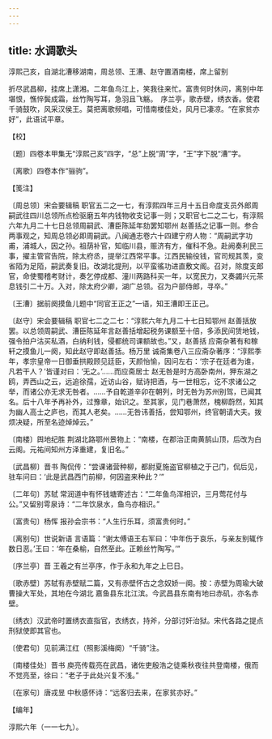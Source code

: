 ```yaml
---
---
---
```

title: 水调歌头
---



淳熙己亥，自湖北漕移湖南，周总领、王漕、赵守置酒南楼，席上留别





折尽武昌柳，挂席上潇湘。二年鱼鸟江上，笑我往来忙。富贵何时休问，离别中年堪恨，憔悴鬓成霜，丝竹陶写耳，急羽且飞觞。　序兰亭，歌赤壁，绣衣香。使君千骑鼓吹，风采汉侯王。莫把离歌频唱，可惜南楼佳处，风月已凄凉。“在家贫亦好”，此语试平章。





【校】


〔题〕四卷本甲集无“淳熙己亥”四字，“总”上脱“周”字，“王”字下脱“漕”字。

〔离歌〕四卷本作“骊驹”。





【笺注】


〔周总领〕宋会要辑稿 职官五二之一七，有淳熙四年三月十五日命度支员外郎周嗣武往四川总领所点检驱磨五年内钱物收支记事一则；又职官七二之二七，有淳熙六年九月二十七日总领周嗣武、漕臣陈延年劾罢知鄂州 赵善括之记事一则。参合两事观之，知周总领必即周嗣武。八闽通志卷六十四建宁府人物：“周嗣武字功甫，浦城人，因之孙。祖荫补官，知临川县，赈济有方，催科不急。赴阙奏利民三事，擢主管官告院，除太府丞，提举江西常平事。江西民输役钱，官司规其羡，变省陌为足陌，嗣武奏复旧。改湖北提刑，以平蛮徭功进直敷文阁。召对，除度支郎官，命使蜀稽考财计，奏乞停成都、潼川两路科买一年，以宽民力，又奏蠲兴元茶息钱引二十万。入对，除太府少卿，湖广总领。召为户部侍郎，寻卒。”

〔王漕〕据前阕摸鱼儿题中“同官王正之”一语，知王漕即王正己。

〔赵守〕宋会要辑稿 职官七二之二七：“淳熙六年九月二十七日知鄂州 赵善括放罢。以总领周嗣武、漕臣陈延年言赵善括增起税务课额至十倍，多添民间赁地钱，强令拍户沽买私酒，白纳利钱，侵都统司课额故也。”又，赵善括 应斋杂著有和稼轩之摸鱼儿一阕，知此赵守即赵善括。杨万里 诚斋集卷八三应斋杂著序：“淳熙季年，孝宗皇帝一日御垂拱殿顾见廷臣，天颜怡愉，因问左右：‘宗子在廷者为谁，凡若干人？’皆谨对曰：‘无之。’……而应斋居士 赵无咎是时方高卧南州，狎东湖之鸥，弄西山之云，远追徐孺，近访山谷，赋诗把酒，与一世相忘，讫不求诸公之举，而诸公亦无求无咎者。……予自乾道辛卯在朝列，时无咎为苏州别驾，已闻其名。后十八年予再补外，过豫章，始识之。至其家，见门巷萧然，槐柳蔚然，知其为幽人高士之庐也，而其人老矣。……无咎讳善括，尝知鄂州，终官朝请大夫。拨烦决疑，所至名迹焯焯云。”

〔南楼〕舆地纪胜 荆湖北路鄂州景物上：“南楼，在郡治正南黄鹄山顶，后改为白云阁。元祐间知州方泽重建，复旧名。”

〔武昌柳〕晋书 陶侃传：“尝课诸营种柳，都尉夏施盗官柳植之于己门，侃后见，驻车问曰：‘此是武昌西门前柳，何因盗来种此？’”

〔二年句〕苏轼 常润道中有怀钱塘寄述古：“二年鱼鸟浑相识，三月莺花付与公。”又留别雩泉诗：“二年饮泉水，鱼鸟亦相识。”

〔富贵句〕杨恽 报孙会宗书：“人生行乐耳，须富贵何时。”

〔离别句〕世说新语 言语篇：“谢太傅语王右军曰：‘中年伤于哀乐，与亲友别辄作数日恶。’王曰：‘年在桑榆，自然至此。正赖丝竹陶写。’”

〔序兰亭〕晋 王羲之有兰亭序，作于永和九年之上巳日。

〔歌赤壁〕苏轼有赤壁赋二篇，又有赤壁怀古之念奴娇一阕。按：赤壁为周瑜大破曹操大军处，其地在今湖北 嘉鱼县东北江滨。今武昌县东南有地曰赤矶，亦名赤壁。

〔绣衣〕汉武帝时置绣衣直指官，衣绣衣，持斧，分部讨奸治狱。宋代各路之提点刑狱使即其官也。

〔使君句〕见前满江红（照影溪梅阕）“千骑”注。

〔南楼佳处〕晋书 庾亮传载亮在武昌，诸佐吏殷浩之徒乘秋夜往共登南楼，俄而不觉亮至，徐曰：“老子于此处兴复不浅。”

〔在家句〕唐戎昱 中秋感怀诗：“远客归去来，在家贫亦好。”





【编年】


淳熙六年（一一七九）。